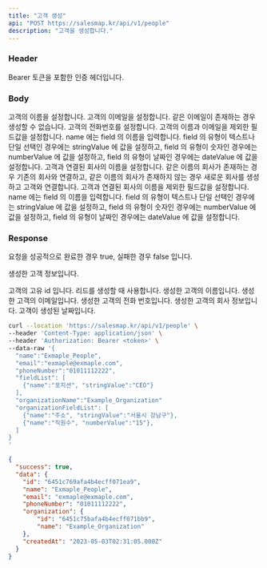 ```yaml
---
title: "고객 생성"
api: "POST https://salesmap.kr/api/v1/people"
description: "고객을 생성합니다."
---
```


### Header

<ParamField header="Authorization" type="string" required="true">
  Bearer 토큰을 포함한 인증 헤더입니다.
</ParamField>

### Body

<ParamField body="name" type="string" required="true">
  고객의 이름을 설정합니다.
</ParamField>

<ParamField body="email" type="string" required="true">
  고객의 이메일을 설정합니다. 같은 이메일이 존재하는 경우 생성할 수 없습니다.
</ParamField>

<ParamField body="phoneNumber" type="string">
  고객의 전화번호를 설정합니다.
</ParamField>

<ParamField body="fieldList" type="json">
  고객의 이름과 이메일을 제외한 필드값을 설정합니다. name 에는 field 의 이름을 입력합니다. field 의 유형이 텍스트나 단일 선택인 경우에는 stringValue 에 값을 설정하고, field 의 유형이 숫자인 경우에는 numberValue 에 값을 설정하고, field 의 유형이 날짜인 경우에는 dateValue 에 값을 설정합니다.
</ParamField>

<ParamField body="organizationName" type="string">
  고객과 연결된 회사의 이름을 설정합니다. 같은 이름의 회사가 존재하는 경우 기존의 회사와 연결하고, 같은 이름의 회사가 존재하지 않는 경우 새로운 회사를 생성하고 고객와 연결합니다.
</ParamField>

<ParamField body="organizationFieldList" type="json">
  고객과 연결된 회사의 이름을 제외한 필드값을 설정합니다. name 에는 field 의 이름을 입력합니다. field 의 유형이 텍스트나 단일 선택인 경우에는 stringValue 에 값을 설정하고, field 의 유형이 숫자인 경우에는 numberValue 에 값을 설정하고, field 의 유형이 날짜인 경우에는 dateValue 에 값을 설정합니다.
</ParamField>

### Response

<ResponseField name="success" type="boolean">
  요청을 성공적으로 완료한 경우 true, 실패한 경우 false 입니다.
</ResponseField>

<ResponseField name="data" type="object">

  생성한 고객 정보입니다.

<Expandable title="고객 정보 데이터">

<ResponseField name="id" type="string">
  고객의 고유 id 입니다. 리드를 생성할 때 사용합니다.
</ResponseField>

<ResponseField name="name" type="string">
  생성한 고객의 이름입니다.
</ResponseField>

<ResponseField name="email" type="string">
  생성한 고객의 이메일입니다.
</ResponseField>

<ResponseField name="phoneNumber" type="string">
  생성한 고객의 전화 번호입니다.
</ResponseField>

<ResponseField name="organization" type="string">
  생성한 고객의 회사 정보입니다.
</ResponseField>

<ResponseField name="createdAt" type="date">
  고객이 생성된 날짜입니다.
</ResponseField>

</Expandable>

</ResponseField>

<RequestExample>

```bash Example Request
curl --location 'https://salesmap.kr/api/v1/people' \
--header 'Content-Type: application/json' \
--header 'Authorization: Bearer <token>' \
--data-raw '{
  "name":"Exmaple_People",
  "email":"exmaple@exmaple.com",
  "phoneNumber":"01011112222",
  "fieldList": [
    {"name":"포지션", "stringValue":"CEO"}
  ],
  "organizationName":"Example_Organization"
  "organizationFieldList": [
    {"name":"주소", "stringValue":"서울시 강남구"},
    {"name":"직원수", "numberValue":"15"},
  ]
}
'
```

</RequestExample>

<ResponseExample>

```json Response
{
  "success": true,
  "data": {
    "id": "6451c769afa4b4ecff071ea9",
    "name": "Exmaple_People",
    "email": "exmaple@exmaple.com",
    "phoneNumber": "01011112222",
    "organization": {
        "id": "6451c75bafa4b4ecff071bb9",
        "name": "Example_Organization"
    },
    "createdAt": "2023-05-03T02:31:05.000Z"
  }
}
```

</ResponseExample>
